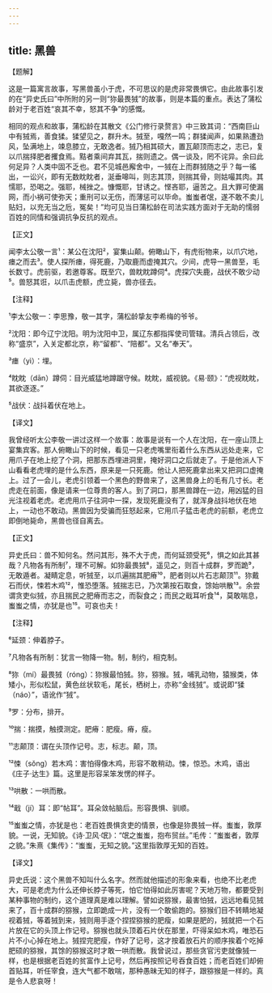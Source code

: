 ```yaml
---
---
---
```

title: 黑兽
---




【题解】


这是一篇寓言故事，写黑兽虽小于虎，不可思议的是虎非常畏惧它。由此故事引发的在“异史氏曰”中所附的另一则“狝最畏狨”的故事，则是本篇的重点。表达了蒲松龄对于老百姓“哀其不幸，怒其不争”的感慨。

相同的观点和故事，蒲松龄在其散文《公门修行录赘言》中三致其词：“西南巨山中有狨焉，善食猱。猱望见之，群升木。狨至，嘎然一鸣；群猱闻声，如果熟遭劲风，坠满地上，竦息膝立，无敢逸者。狨乃相其硕大，置瓦颠顶而志之，志已，复以爪揣择肥者攫食焉。黠者乘间弃其瓦，揣则遗之。偶一谈及，罔不诧异。余曰此何足异？人类中固不乏也。君不见城邑廨舍中，一狨在上而群狨随之乎？每一徭出，一讼兴，即有无数眈眈者，涎垂嗥叫，则志其顶，则揣其骨，则姑嘬其肉。其懦耶，恐喝之。强耶，械挫之。慷慨耶，甘诱之。悭吝耶，逼苦之。且大罪可使漏网，而小祸可使弥天；重刑可以无伤，而薄惩可以毕命。蚩蚩者氓，遂不敢不卖儿贴妇，以充无当之卮，冤矣！”均可见当日蒲松龄在司法实践方面对于无助的懦弱百姓的同情和强调抗争反抗的观点。


【正文】

闻李太公敬一言¹：某公在沈阳²，宴集山颠。俯瞰山下，有虎衔物来，以爪穴地，瘗之而去³。使人探所瘗，得死鹿，乃取鹿而虚掩其穴。少间，虎导一黑兽至，毛长数寸。虎前驱，若邀尊客。既至穴，兽眈眈蹲伺⁴。虎探穴失鹿，战伏不敢少动⁵。兽怒其诳，以爪击虎额，虎立毙，兽亦径去。

【注释】


¹李太公敬一：李思豫，敬一其字，蒲松龄挚友李希梅的爷爷。

²沈阳：即今辽宁沈阳。明为沈阳中卫，属辽东都指挥使司管辖。清兵占领后，改称“盛京”，入关定都北京，称“留都”、“陪都”。又名“奉天”。

³瘗（yì）：埋。

⁴眈眈（dān）蹲伺：目光威猛地蹲踞守候。眈眈，威视貌。《易·颐》：“虎视眈眈，其欲逐逐。”

⁵战伏：战抖着伏在地上。





【译文】


我曾经听太公李敬一讲过这样一个故事：故事是说有一个人在沈阳，在一座山顶上宴集宾客。那人俯瞰山下的时候，看见一只老虎嘴里衔着什么东西从远处走来，它用爪子在地上挖了个洞，把那东西埋进洞里，掩好洞口之后就走了。于是他派人下山看看老虎埋的是什么东西，原来是一只死鹿。他让人把死鹿拿出来又把洞口虚掩上。过了一会儿，老虎引领着一个黑色的野兽来了，这黑兽身上的毛有几寸长。老虎走在前面，像是请来一位尊贵的客人。到了洞口，那黑兽蹲在一边，用凶猛的目光注视着老虎。老虎用爪子往洞中一探，发现死鹿没有了，就浑身战抖地伏在地上，一动也不敢动。黑兽因为受骗而狂怒起来，它用爪子猛击老虎的前额，老虎立即倒地毙命，黑兽也径自离去。


【正文】

异史氏曰：兽不知何名。然问其形，殊不大于虎，而何延颈受死⁶，惧之如此其甚哉？凡物各有所制⁷，理不可解。如狝最畏狨⁸，遥见之，则百十成群，罗而跪⁹，无敢遁者。凝睛定息，听狨至，以爪遍揣其肥瘠¹⁰，肥者则以片石志颠顶¹¹。狝戴石而伏，悚若木鸡¹²，惟恐堕落。狨揣志已，乃次第按石取食，馀始哄散¹³。余尝谓贪吏似狨，亦且揣民之肥瘠而志之，而裂食之；而民之戢耳听食¹⁴，莫敢喘息，蚩蚩之情，亦犹是也¹⁵。可哀也夫！

【注释】


⁶延颈：伸着脖子。

⁷凡物各有所制：犹言一物降一物。制，制约，相克制。

⁸狝（mí）最畏狨（róng）：狝猴最怕狨。狝，猕猴。狨，哺乳动物，猿猴类，体矮小，形似松鼠，黄色丝状软毛，尾长，栖树上，亦称“金线狨”。或说即“猱（náo）”，语讹作“狨”。

⁹罗：分布，排开。

¹⁰揣：揣摸，触摸测定。肥瘠：肥瘦。瘠，瘦。

¹¹志颠顶：谓在头顶作记号。志，标志。颠，顶。

¹²悚（sǒng）若木鸡：害怕得像木鸡，形容不敢稍动。悚，惊恐。木鸡，语出《庄子·达生》篇。这里是形容呆笨发愣的样子。

¹³哄散：一哄而散。

¹⁴戢（jí）耳：即“帖耳”。耳朵敛帖脑后。形容畏惧、驯顺。

¹⁵蚩蚩之情，亦犹是也：老百姓畏惧贪吏的情景，也像是狝畏狨一样。蚩蚩，敦厚貌。一说，无知貌。《诗·卫风·氓》：“氓之蚩蚩，抱布贸丝。”毛传：“蚩蚩者，敦厚之貌。”朱熹《集传》：“蚩蚩，无知之貌。”这里指敦厚无知的百姓。





【译文】


异史氏说：这个黑兽不知叫什么名字。然而就他描述的形象来看，也绝不比老虎大，可是老虎为什么还伸长脖子等死，怕它怕得如此厉害呢？天地万物，都要受到某种事物的制约，这个道理真是难以理解。譬如说猕猴，最害怕狨，远远地看见狨来了，百十成群的猕猴，立即跪成一片，没有一个敢偷跑的。猕猴们目不转睛地凝视着狨，等着狨到来，狨则用手逐个捏捏猕猴的肥瘦，如果是肥的，狨就把一个石片放在它的头顶上作记号。猕猴也就头顶着石片伏在那里，吓得呆如木鸡，唯恐石片不小心掉在地上。狨捏完肥瘦，作好了记号，这才按着放石片的顺序挨着个吃掉肥硕的猕猴，其馀的猕猴这时才敢一哄而散。我曾说过，那些贪官污吏就像狨一样，也是根据老百姓的贫富作上记号，然后再按照记号吞食百姓；而老百姓们却俯首贴耳，听任宰食，连大气都不敢喘，那种愚昧无知的样子，跟猕猴是一样的。真是令人悲哀呀！